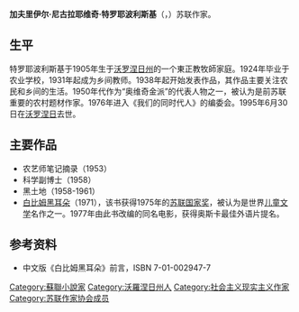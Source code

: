 {{Infobox writer
| image       =
| imagesize   =
| caption     = 
| birth_date  = {{birth date|df=y|1905|11|29}}
| birth_place = {{flag|Russian Empire}}[[坦波夫省|坦波夫省]][[格里巴诺夫斯基区|格里巴诺夫斯基区]]
| death_date  = {{death date and age|df=yes|1995|6|30|1905|11|29}}
| death_place = {{RUS}}[[沃罗涅日|沃罗涅日]]
| subject=[[社会主义写实主义|社会主义写实主义]]
| genre=散文、随笔
| awards={{劳动红旗勋章}} {{苏联国家奖}}
}}
'''加夫里伊尔·尼古拉耶维奇·特罗耶波利斯基'''（{{lang-ru|Гавриил Николаевич Троепольский}}，{{bd|1905年|11月29日|1995年|6月30日|catIdx=T特}}）苏联作家。
==生平==
特罗耶波利斯基于1905年生于[[沃罗涅日州|沃罗涅日州]]的一个東正教牧師家庭。1924年毕业于农业学校，1931年起成为乡间教师。1938年起开始发表作品，其作品主要关注农民和乡间的生活。1950年代作为“奥维奇金派”的代表人物之一，被认为是前苏联重要的农村题材作家。1976年进入《我们的同时代人》的编委会。1995年6月30日在[[沃罗涅日|沃罗涅日]]去世。

==主要作品==
*农艺师笔记摘录（1953）
*科学副博士（1958）
*黑土地（1958-1961）
*[[白比姆黑耳朵|白比姆黑耳朵]]（1971），该书获得1975年的[[苏联国家奖|苏联国家奖]]，被认为是世界[[儿童文学|儿童文学]]名作之一。1977年由此书改编的同名电影，获得奥斯卡最佳外语片提名。

==参考资料==
*中文版《白比姆黑耳朵》前言，ISBN 7-01-002947-7
{{Authority control}}

{{DEFAULTSORT:Troyepolsky, Gavriil}}
[[Category:蘇聯小說家|Category:蘇聯小說家]]
[[Category:沃羅涅日州人|Category:沃羅涅日州人]]
[[Category:社会主义现实主义作家|Category:社会主义现实主义作家]]
[[Category:苏联作家协会成员|Category:苏联作家协会成员]]